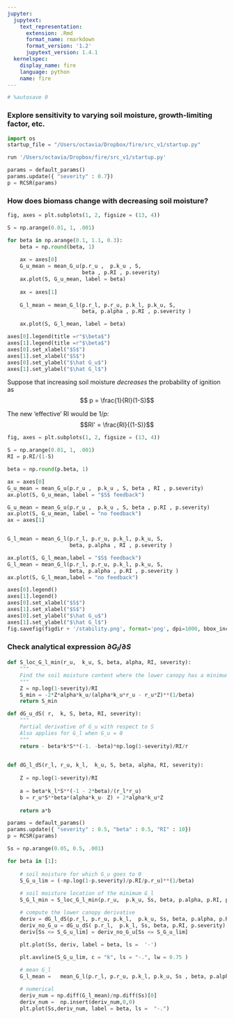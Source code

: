 ```yaml
---
jupyter:
  jupytext:
    text_representation:
      extension: .Rmd
      format_name: rmarkdown
      format_version: '1.2'
      jupytext_version: 1.4.1
  kernelspec:
    display_name: fire
    language: python
    name: fire
---
```


```python
# %autosave 0
```

### Explore sensitivity to varying soil moisture, growth-limiting factor, etc.

```python
import os
startup_file = "/Users/octavia/Dropbox/fire/src_v1/startup.py"

```

```python
run '/Users/octavia/Dropbox/fire/src_v1/startup.py'
```

```python
params = default_params()
params.update({ "severity" : 0.7})
p = RCSR(params)

```

### How does biomass change with decreasing soil moisture?

```python
fig, axes = plt.subplots(1, 2, figsize = (13, 4))

S = np.arange(0.01, 1, .001)

for beta in np.arange(0.1, 1.1, 0.3):
    beta = np.round(beta, 1)
    
    ax = axes[0]    
    G_u_mean = mean_G_u(p.r_u ,  p.k_u , S, 
                        beta , p.RI , p.severity)
    ax.plot(S, G_u_mean, label = beta)
    
    ax = axes[1]
    
    G_l_mean = mean_G_l(p.r_l, p.r_u, p.k_l, p.k_u, S, 
                        beta, p.alpha , p.RI , p.severity )

    ax.plot(S, G_l_mean, label = beta)

axes[0].legend(title =r"$\beta$")
axes[1].legend(title =r"$\beta$")
axes[0].set_xlabel("$S$")
axes[1].set_xlabel("$S$")
axes[0].set_ylabel("$\hat G_u$")
axes[1].set_ylabel("$\hat G_l$")

```

Suppose that increasing soil moisture *decreases* the probability of ignition as 
$$  p = \frac{1}{RI}(1-S)$$

The new 'effective' RI would be $1/p$:
$$RI' = \frac{RI}{(1-S)}$$

```python
fig, axes = plt.subplots(1, 2, figsize = (13, 4))

S = np.arange(0.01, 1, .001)
RI = p.RI/(1-S)

beta = np.round(p.beta, 1)

ax = axes[0]    
G_u_mean = mean_G_u(p.r_u ,  p.k_u , S, beta , RI , p.severity)
ax.plot(S, G_u_mean, label = "$S$ feedback")

G_u_mean = mean_G_u(p.r_u ,  p.k_u , S, beta , p.RI , p.severity)
ax.plot(S, G_u_mean, label = "no feedback")
ax = axes[1]


G_l_mean = mean_G_l(p.r_l, p.r_u, p.k_l, p.k_u, S, 
                    beta, p.alpha , RI , p.severity )

ax.plot(S, G_l_mean,label = "$S$ feedback")
G_l_mean = mean_G_l(p.r_l, p.r_u, p.k_l, p.k_u, S, 
                    beta, p.alpha , p.RI , p.severity )
ax.plot(S, G_l_mean,label = "no feedback")

axes[0].legend()
axes[1].legend()
axes[0].set_xlabel("$S$")
axes[1].set_xlabel("$S$")
axes[0].set_ylabel("$\hat G_u$")
axes[1].set_ylabel("$\hat G_l$")
fig.savefig(figdir + '/stability.png', format='png', dpi=1000, bbox_inches = "tight")
```

### Check analytical expression $\partial G_l / \partial S$

```python
def S_loc_G_l_min(r_u,  k_u, S, beta, alpha, RI, severity):
    """
    Find the soil moisture content where the lower canopy has a minimum value
    """
    Z = np.log(1-severity)/RI
    S_min = -2*Z*alpha*k_u/(alpha*k_u*r_u - r_u*Z)**(1/beta) 
    return S_min

```

```python
def dG_u_dS( r,  k, S, beta, RI, severity):
    """
    Partial derivative of G_u with respect to S
    Also applies for G_l when G_u = 0 
    """
    return - beta*k*S**(-1. -beta)*np.log(1-severity)/RI/r
    
```

```python
def dG_l_dS(r_l, r_u, k_l,  k_u, S, beta, alpha, RI, severity):
    
    Z = np.log(1-severity)/RI
    
    a = beta*k_l*S**(-1 - 2*beta)/(r_l*r_u)
    b = r_u*S**beta*(alpha*k_u- Z) + 2*alpha*k_u*Z
    
    return a*b

```

```python
params = default_params()
params.update({ "severity" : 0.5, "beta" : 0.5, "RI" : 10})
p = RCSR(params)

```

```python
Ss = np.arange(0.05, 0.5, .001)

for beta in [1]:
    
    # soil moisture for which G_u goes to 0
    S_G_u_lim = (-np.log(1-p.severity)/p.RI/p.r_u)**(1/beta)
    
    # soil moisture location of the minimum G_l
    S_G_l_min = S_loc_G_l_min(p.r_u,  p.k_u, Ss, beta, p.alpha, p.RI, p.severity)

    # compute the lower canopy derivative
    deriv = dG_l_dS(p.r_l, p.r_u, p.k_l,  p.k_u, Ss, beta, p.alpha, p.RI, p.severity)
    deriv_no_G_u = dG_u_dS( p.r_l,  p.k_l, Ss, beta, p.RI, p.severity)
    deriv[Ss <= S_G_u_lim] = deriv_no_G_u[Ss <= S_G_u_lim]

    plt.plot(Ss, deriv, label = beta, ls =  '-')
    
    plt.axvline(S_G_u_lim, c = "k", ls = "-.", lw = 0.75 )

    # mean G_l
    G_l_mean =   mean_G_l(p.r_l, p.r_u, p.k_l, p.k_u, Ss , beta, p.alpha , p.RI , p.severity )

    # numerical
    deriv_num = np.diff(G_l_mean)/np.diff(Ss)[0]
    deriv_num =  np.insert(deriv_num,0,0)
    plt.plot(Ss,deriv_num, label = beta, ls =  "-.")
    


```



```python

```
